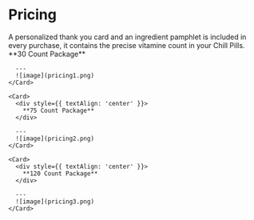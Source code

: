 # Pricing

<Note>
  A personalized thank you card and an ingredient pamphlet is included in every purchase, it contains the precise vitamine count in your Chill Pills.
</Note>

<Frame>
  <CardGrid
    style={{ justifyContent: 'center', alignItems: 'center', textAlign: 'center' }}
  >
    <Card>
      <div style={{ textAlign: 'center' }}>
        **30 Count Package**
      </div>
  
      ---
      ![image](pricing1.png)
    </Card>
  
    <Card>
      <div style={{ textAlign: 'center' }}>
        **75 Count Package**
      </div>
      
      ---
      ![image](pricing2.png)
    </Card>
  
    <Card>
      <div style={{ textAlign: 'center' }}>
        **120 Count Package**
      </div>
      
      ---
      ![image](pricing3.png)
    </Card>
  </CardGrid>
</Frame>

